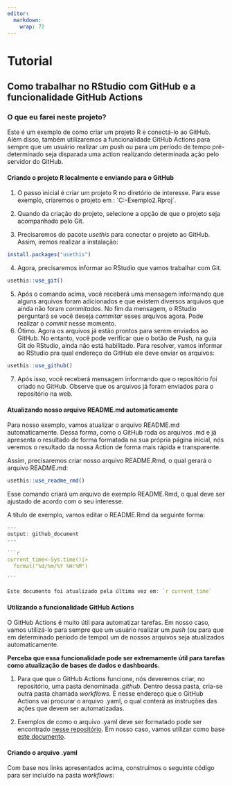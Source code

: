 ```yaml
---
editor:
  markdown: 
    wrap: 72
---
```


# Tutorial 

## Como trabalhar no RStudio com GitHub e a funcionalidade GitHub Actions

### O que eu farei neste projeto?

Este é um exemplo de como criar um projeto R e conectá-lo ao GitHub.
Além disso, também utilizaremos a funcionalidade GitHub Actions para
sempre que um usuário realizar um push ou para um período de tempo
pré-determinado seja disparada uma action realizando determinada ação
pelo servidor do GitHub.

#### Criando o projeto R localmente e enviando para o GitHub

1.  O passo inicial é criar um projeto R no diretório de interesse. Para
    esse exemplo, criaremos o projeto em :
    \`C:\Arquivos\Documents\GhActions-Exemplo2.Rproj\`.

2.  Quando da criação do projeto, selecione a opção de que o projeto
    seja acompanhado pelo Git.

3.  Precisaremos do pacote *usethis* para conectar o projeto ao GitHub.
    Assim, iremos realizar a instalação:

``` R
install.packages("usethis")
```

4.  Agora, precisaremos informar ao RStudio que vamos trabalhar com Git.

``` R
usethis::use_git()
```

5.  Após o comando acima, você receberá uma mensagem informando que
    alguns arquivos foram adicionados e que existem diversos arquivos
    que ainda não foram *commitados*. No fim da mensagem, o RStudio
    perguntará se você deseja *commitar* esses arquivos agora. Pode
    realizar o *commit* nesse momento.
6.  Ótimo. Agora os arquivos já estão prontos para serem enviados ao
    GitHub. No entanto, você pode verificar que o botão de Push, na guia
    Git do RStudio, ainda não está habilitado. Para resolver, vamos
    informar ao RStudio pra qual endereço do GitHub ele deve enviar os
    arquivos:

``` R
usethis::use_github()
```

7.  Após isso, você receberá mensagem informando que o repositório foi
    criado no GitHub. Observe que os arquivos já foram enviados para o
    repositório na web.

#### Atualizando nosso arquivo README.md automaticamente

Para nosso exemplo, vamos atualizar o arquivo README.md automaticamente.
Dessa forma, como o GitHub roda os arquivos .md e já apresenta o
resultado de forma formatada na sua própria página inicial, nós veremos
o resultado da nossa Action de forma mais rápida e transparente.

Assim, precisaremos criar nosso arquivo README.Rmd, o qual gerará o
arquivo README.md:

``` R
usethis::use_readme_rmd()
```

Esse comando criará um arquivo de exemplo README.Rmd, o qual deve ser
ajustado de acordo com o seu interesse.

A título de exemplo, vamos editar o README.Rmd da seguinte forma:

```` R
---
output: github_document
---

```r
current_time<-Sys.time()|>
  format("%d/%m/%Y %H:%M")
  
```

Este documento foi atualizado pela última vez em: `r current_time`
````

#### Utilizando a funcionalidade GitHub Actions

O GitHub Actions é muito útil para automatizar tarefas. Em nosso caso,
vamos utilizá-lo para sempre que um usuário realizar um *push* (ou para
que em determinado período de tempo) um de nossos arquivos seja
atualizados automaticamente.

**Perceba que essa funcionalidade pode ser extremamente útil para
tarefas como atualização de bases de dados e dashboards.**

1.  Para que que o GitHub Actions funcione, nós deveremos criar, no
    repositório, uma pasta denominada *.github*. Dentro dessa pasta,
    cria-se outra pasta chamada *workflows.* É nesse endereço que o
    GitHub Actions vai procurar o arquivo .yaml, o qual conterá as
    instruções das ações que devem ser automatizadas.

2.  Exemplos de como o arquivo .yaml deve ser formatado pode ser
    encontrado [nesse
    repositório](https://github.com/r-lib/actions/tree/old/examples#readme).
    Em nosso caso, vamos utilizar como base [este
    documento](https://github.com/r-lib/actions/tree/old/examples#render-rmarkdown).

#### Criando o arquivo .yaml

Com base nos links apresentados acima, construímos o seguinte código
para ser incluído na pasta *workflows*:

``` R
```

